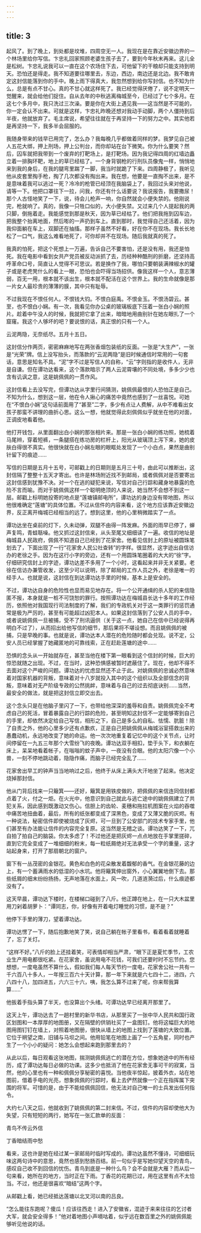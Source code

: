 ```yaml
---
---
---
```

title: 3
---




起风了。到了晚上，到处都是坟堆，四周空无一人。我现在是在靠近安徽边界的一个林场里给你写信。卞忠礼回家照顾老婆生孩子去了，要到今年秋末再来。这儿全是松树。卞忠礼说我可以一直在这个农场住下去，可他留下的干粮却只能支持到明天。恐怕还是得走。我不知道要往哪里去，东边，西边，南边还是北边。我不敢肯定这封信能落到你的手中。晚上雨下得真大，我忽然想到给你写封信。也不知为什么，总是有点不甘心。真的不甘心就这样死了。我已经觉得厌倦了，说不定明天一觉醒来，就会给他们捉住。自从去年的中秋逃离梅城至今，已经过了七个多月。在这七个多月中，我只洗过三次澡。要是你在大街上遇见我——这当然是不可能的，你一定会认不出来。可就是这样，卞忠礼昨晚还想对我动手动脚，两个人僵持到后半夜，他就放弃了。毛主席说，希望往往就在于再坚持一下的努力之中。其实他若是再坚持一下，我多半会屈服的。

我随身带来的钱早已用完了，怎么办？我每晚几乎都做着同样的梦。我梦见自己被人五花大绑，押上刑场，押上公判台，而你却站在台下微笑。你为什么要笑？然后，囚车就把我带到一个废弃的打靶场上，是打靶场。因为我记得四周的红墙边矗立着一排胸环靶，地上的草已经枯了。一个身背钢枪的行刑队员像鬼一样，悄悄地来到我的身后，在我的腿弯里踹了一脚，我当时就跪了下来。四周静极了，我听见他从皮套里掏手枪，掏了几次都没有掏出来。我在想，他要是一直掏不出来，是不是意味着我可以逃过一死？冷冷的枪管已经顶在我脑袋上了，我回过头来对他说，请等一下。他把口罩往下一拉，问我，你还有什么话要说？我说报告，我要撒尿！那个人古怪地笑了一下，说，待会儿枪声一响，你自然就会小便失禁的。他刚说完，枪就响了。真的，我像一只牲口似的，大小便失禁。又过来几个人提起我的两只脚，倒拖着走。我能感觉到那是秋天，因为草已经枯了。他们把我拖到囚车边，把我整个抬离地面，然后嘭的一声扔到车上。直到那时，我觉得自己还活着，因为我仰面躺在车上，双脚还在抽搐。那样子虽然不好看，好在你不在现场。我长长地松了一口气，我这么难看地死了，可你却并不在现场。随后我就真的死了。

我真的怕死，把这个死想上一万遍，告诉自己不要害怕，还是没有用，我还是怕死。我在电影中看到女共产党员被反动派抓了去，历经种种酷刑的折磨，还坚持高呼革命口号，简直让人觉得不可思议。若是换作了我，哪怕只要朝装满辣椒水的罐子或是老虎凳什么的看上一眼，恐怕也会吓得当场招供。像我这样一个人，意志薄弱，百无一用，根本就不该出生，根本就不配活在这个世界上。我的生命就像是那一片女人最珍贵的薄薄的膜，其中只有耻辱。

不过我现在不恨任何人。不恨钱大钧。不恨白庭禹。不恨金玉。不恨汤碧云。甚至，也不恨白小娴。有一次，我看见你办公桌的玻璃板底下压着一张白小娴的照片。趁着中午没人的时候，我就把它拿了出来，暗暗地用曲别针在她左眼扎了一个窟窿。我这个人够坏的吧？要说恨的话，真正恨的只有一个人。

云泥两隐，无奈纸尽。五月十五日。

这封信分作两页，密密麻麻地写在两张香烟包装纸的反面。一张是“大生产”，一张是“光荣”牌。信上没写抬头，而落款的“云泥两隐”是旧时候通信时常用的一句套话，意思是知名不具。“泥”字不过是写信人的自称，“云”字则指的是收件人，无非是自谦。但在谭功达看来，这个落款暗示了两人云泥霄壤的不同处境，多多少少也含有讥讽之意，这是姚佩佩的一贯作风。

这封信看上去没写完，但谭功达从字里行间猜测，姚佩佩最恨的人恐怕正是自己。不知为什么，想到这一层，他在令人揪心的痛苦中竟然也感到了一丝喜悦。可她在“不恨白小娴”这句话前面用了“甚至”二字，多少有点让人费解，从中不难看出女孩子那蛮不讲理的曲折心思。这么一想，他就觉得此刻佩佩似乎就坐在他的对面，正调皮地看着他。

他打开钱包，从里面翻出白小娴的那张相片来。那是一张白小娴的练功照，她梳着马尾辫，穿着短裤，一条腿搭在练功房的栏杆上，阳光从玻璃顶上泻下来，她的皮肤白得很不真实。他很快就在白小娴左眼的眼眶处发现了一个小白点，果然是曲别针留下的痕迹……

写信的日期是五月十五号，可邮戳上的日期则是五月三十号，由此可以推断出，这封信隔了整整十五天才寄出。也许是林场附近找不到邮局，或者佩佩对是否要寄出这封信感到犹豫不决。对一个在逃的疑犯来说，写信对自己行踪和藏身地暴露的危险不言而喻。而对于姚佩佩这样一个聪明绝顶的人来说，她当然不会想不到这一层。邮戳上标明她投寄的地点是“莲塘镇邮电所”，谭功达的身边没有带地图，所以他很难确定“莲塘”的具体位置。不过从信件的内容来看，这个地方应该靠近安徽边界，反正离开梅城已经相当的远了。想到这里，他的心里稍微踏实了一点。

谭功达坐在桌前的灯下，久未动弹，双腿不由得一阵发麻。外面的雨早已停了，蝉声复鸣，青蛙聒噪。他又抓过这封信来，从头至尾又细细读了一遍。收信的地址是梅城县人民政府，佩佩不知道自己已经到了花家舍。他看见信封上的原址被圆珠笔划去了，下面出现了一行“花家舍人民公社查转”的字样。很显然，这字迹出自信访办的老徐之手。因为在这行小字的旁边，还有一个用圆珠笔圈着的大大的“徐”字。仔细研究信封上的字迹，谭功达差不多用了一个小时，这看起来并非无关紧要。老徐在信访办兼管收发，这至少可以说明，除了邮局的工作人员之外，老徐是唯一的经手人。也就是说，这封信在到达谭功达手里的时候，基本上是安全的。

不过，谭功达自身的危险性也显而易见地存在。将一个公开通缉的杀人犯的来信隐匿不报，本身就是一桩不可饶恕的罪行。按照谭功达在梅城县长达十多年的工作经历，依照他对我国现行司法制度的了解，我们的专政机关对于这一类罪行的惩罚通常是极为严厉的，甚至有可能超过凶犯本人。如果这封信落到了公安人员的手中，或者说姚佩佩一旦被捕，受不了刑讯逼供（关于这一点，她自己在信中已经说得再明白不过了），从而招出给他写信的细节，那后果将不堪设想。而且姚佩佩的被捕，只是早晚的事。也就是说，谭功达本人潜在的危险随时都会兑现。说不定，公安人员已经掌握了她藏匿地的可靠线索，正在赶赴莲塘的途中……

恐惧的念头从一开始就存在，甚至当他在楼下第一眼看到这个信封的时候，巨大的惊恐就随之出现。不过，在当时，这种恐惧感被暂时遮蔽住了。现在，他却不得不去面对这个严峻的问题。谭功达的忧虑显然还不止于此。对姚佩佩的忠诚必然意味着对国家机器的背叛，意味着对十八岁就投入其中的这个组织以及全部信念的背叛，意味着对无产阶级专政的公然挑衅，意味着与自己的过去彻底诀别……当然，最安全的做法，就是把这封信立即交出去。

这个念头只是在他脑子里闪了一下，也带给他深深的羞辱和自责。姚佩佩完全不考虑自己的死活，冒着暴露自己的行踪的危险，甚至明知这封信不一定能够寄到自己的手里，却依然决定给自己写信，相形之下，自己是多么的自私、怯懦、肮脏！除了自责之外，他的心里多少还有点歉疚，正是自己把姚佩佩从梅城浴室搭救出来的愚蠢动机，永远地改变了她的命运。他一次次地重复着记忆中的这个关节点，让时间停留在一九五三年那个大雪纷飞的夜晚。谭功达双手相扣，垫于头下，和衣躺在床上，呆呆地看着帐子，在嗡嗡的蚊子声中，一夜没有合眼。他的太阳穴像一个小兽，一刻不停地跳动着，隐隐作痛，而脑子已经完全乱了……

花家舍出早工的钟声当当地响过之后，他终于从床上满头大汗地坐了起来。他决定烧掉那封信。

他从门背后找来一只簸箕——还好，簸箕是用铁皮做的，把佩佩的来信连同信封都点着了火，付之一炬。在火光中，他意识到自己就此与逃亡途中的姚佩佩建立了共犯关系，因此感到既激动又伤心。信胆上的齿轮、麦穗和拖拉机图案在火焰的吞噬中痛苦地扭曲着，最后，所有的纸张都变成了深黑色，变成了又薄又脆的灰烬。有一种说法，秘密信件即使被烧成了灰烬，可一旦到了公安部门的技术专家手里，他们甚至有办法能让信件的内容完全复原。这当然是无稽之谈。谭功达笑了一下，兀自拍了拍自己的脑袋。你太多虑了！不过他还是把灰烬一点点地放在手掌里搓碎，直到它完全变成了一堆细细的粉末，每一粒纸屑绝对无法承受一个字的重量，这才站起身来，打开了那扇朝北的窗户。

窗下有一丛茂密的金银花。黄色和白色的花朵散发着馥郁的香气。在金银花藤的边上，有一个蓄满雨水的低湿的小水坑。他将簸箕伸出窗外，小心翼翼地倒下去。那些纸屑的细末纷纷扬扬，无声地落在水面上，风一吹，几道涟漪过后，什么痕迹都没有了。

这天早晨，谭功达下楼时，在楼梯口碰到了八斤。他正蹲在地上，在一只大木盆里用刀剁着胡萝卜：“谭同志，你，好像有开着电灯睡觉的习惯，是不是？”

他停下手里的薄刀，望着谭功达。

谭功达愣了一下，随后抱歉地笑了笑，说自己躺在帐子里看书，看着看着就睡着了，忘了关灯。

“这样不好。”八斤的脸上还挂着笑，可表情却相当严肃，“眼下正是夏忙季节，工农业生产用电都很吃紧。在花家舍，虽说用电不花钱，可我们还要时时不忘节约。您想想，一度电虽然不算什么，假如我们每人每天节约一度电，花家舍公社一共有一千六百八十多人，一年按三百六十天计算，那一年下来就是六七四十二，进四，六八四十八，加四进五，六六三十六，咦，我怎么算不过来了呢，你来帮我算算……”

他扳着手指头算了半天，也没算出个头绪。可谭功达早已经离开那里了。

这天上午，谭功达去了一趟村里的新华书店，从那里买了一张中华人民共和国行政区划图和一本厚厚的地图册，又在隔壁的供销社买了一盒图钉。他将这幅巨大的地图用图钉钉在墙上，对照着地图册，很快从墙上的地图上找到了莲塘的大致位置。它位于朔望之南，旧铺与马坝之间。他用铅笔在地图上画了一个五角星，同时也产生了一个小小的疑问：她怎么会想起来跑到那里去的？

从此以后，每日观看这张地图，揣测姚佩佩逃亡的潜在方位，想象她途中的所有经历，成了谭功达每日必做的功课。这多少也抵消了他在花家舍无事可干的寂寞，当然，他的心里也有一种和佩佩分享秘密的喜悦。当他夜半惊起，披着外衣，站在地图前，借着手电的光亮，想象佩佩的行踪时，看上去俨然就像一个正在指挥属下突围的将军。可惜的是，由于不能给佩佩回信，他无法对自己唯一的士兵发出任何指令。

大约七八天之后，他就收到了姚佩佩的第二封来信。不过，信件的内容却使他大为失望，只有短短的两行，她写在一张汇款单的反面：

青鸟不传云外信

丁香暗结雨中愁

看来，这也许是她在经过某一家邮局时临时写成的。谭功达虽然不懂诗，可细细玩味这两句诗中的意思，竟然也感到愁肠百结。前一句似乎是写她仰望天空的青鸟，感叹自己收不到回信的忧伤。青鸟到底是一种什么鸟？会不会就是大雁？而从后一句来看，她所在的地方，当时正在下雨。丁香花的花期已过，用在这里有点不太恰当。不过，他还是很喜欢“暗结”这两个字。

从邮戳上看，她已经抵达莲塘以北叉河以南的吕良。

“怎么能往东跑呢？傻瓜！应该往西走！进入了安徽省，混迹于来来往往的乞讨者大军，就会安全得多！”他对着地图小声嘀咕着，似乎远在数百里之外的姚佩佩能够听见他说的话。
